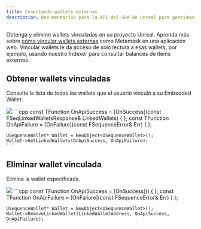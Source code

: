 ```yaml
---
title: Conectando wallets externas
description: Documentación para la API del SDK de Unreal para gestionar sesiones en la infraestructura de Sequence orientada a juegos web3.
---
```


Obtenga y elimine wallets vinculadas en su proyecto Unreal. Aprenda más sobre [cómo vincular wallets externas](/solutions/wallets/link-wallets/integration-guide) como Metamask en una aplicación web. Vincular wallets le da acceso de solo lectura a esas wallets, por ejemplo, usando nuestro Indexer para consultar balances de ítems externos.

## Obtener wallets vinculadas
Consulte la lista de todas las wallets que el usuario vinculó a su Embedded Wallet.

<Tabs>
  <Tab title="Blueprint">
    <Frame>
      <img src="/images/unreal/get_linked_wallets.png" />
    </Frame>
  </Tab>

  <Tab title="C++">
    ```cpp
    const TFunction<void (FSeqLinkedWalletsResponse)> OnApiSuccess = [OnSuccess](const FSeqLinkedWalletsResponse& LinkedWallets) { };
    const TFunction<void (FSequenceError)> OnApiFailure = [OnFailure](const FSequenceError& Err) { };

    USequenceWallet* Wallet = NewObject<USequenceWallet>();
    Wallet->GetLinkedWallets(OnApiSuccess, OnApiFailure);
    ```
  </Tab>
</Tabs>

## Eliminar wallet vinculada
Elimina la wallet especificada.

<Tabs>
  <Tab title="Blueprint">
    <Frame>
      <img src="/images/unreal/remove_linked_wallets.png" />
    </Frame>
  </Tab>

  <Tab title="C++">
    ```cpp
    const TFunction<void()> OnApiSuccess = [OnSuccess]() { };
    const TFunction<void (FSequenceError)> OnApiFailure = [OnFailure](const FSequenceError& Err) { };

    USequenceWallet* Wallet = NewObject<USequenceWallet>();
    Wallet->RemoveLinkedWallet(LinkedWalletAddress, OnApiSuccess, OnApiFailure);
    ```
  </Tab>
</Tabs>
